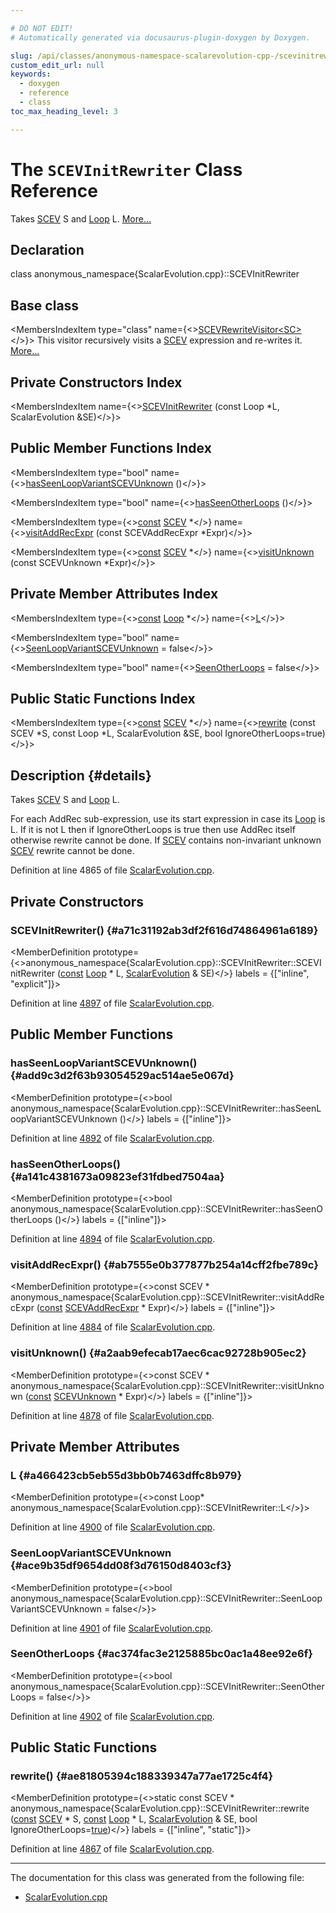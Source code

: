 ```yaml
---

# DO NOT EDIT!
# Automatically generated via docusaurus-plugin-doxygen by Doxygen.

slug: /api/classes/anonymous-namespace-scalarevolution-cpp-/scevinitrewriter
custom_edit_url: null
keywords:
  - doxygen
  - reference
  - class
toc_max_heading_level: 3

---
```





# The `SCEVInitRewriter` Class Reference

<DoxygenPage pluginConfig={pluginConfig}>

Takes <a href="/docs/api/classes/llvm/scev">SCEV</a> S and <a href="/docs/api/classes/llvm/loop">Loop</a> L. <a href="#details">More...</a>

## Declaration

<CodeBlock>class anonymous_namespace{ScalarEvolution.cpp}::SCEVInitRewriter</CodeBlock>

## Base class

<MembersIndex>

<MembersIndexItem
  type="class"
  name={<><a href="/docs/api/classes/llvm/scevrewritevisitor">SCEVRewriteVisitor&lt;SC&gt;</a></>}>
This visitor recursively visits a <a href="/docs/api/classes/llvm/scev">SCEV</a> expression and re-writes it. <a href="/docs/api/classes/llvm/scevrewritevisitor/#details">More...</a>
</MembersIndexItem>

</MembersIndex>

## Private Constructors Index

<MembersIndex>

<MembersIndexItem
  name={<><a href="#a71c31192ab3df2f616d74864961a6189">SCEVInitRewriter</a> (const Loop &#42;L, ScalarEvolution &amp;SE)</>}>
</MembersIndexItem>

</MembersIndex>

## Public Member Functions Index

<MembersIndex>

<MembersIndexItem
  type="bool"
  name={<><a href="#add9c3d2f63b93054529ac514ae5e067d">hasSeenLoopVariantSCEVUnknown</a> ()</>}>
</MembersIndexItem>

<MembersIndexItem
  type="bool"
  name={<><a href="#a141c4381673a09823ef31fdbed7504aa">hasSeenOtherLoops</a> ()</>}>
</MembersIndexItem>

<MembersIndexItem
  type={<><a href="/docs/api/files/lib/lib/target/lib/target/aarch64/aarch64promoteconstant-cpp/#a90f8350fecae261c25be85d38b451bff">const</a> <a href="/docs/api/classes/llvm/scev">SCEV</a> &#42;</>}
  name={<><a href="#ab7555e0b377877b254a14cff2fbe789c">visitAddRecExpr</a> (const SCEVAddRecExpr &#42;Expr)</>}>
</MembersIndexItem>

<MembersIndexItem
  type={<><a href="/docs/api/files/lib/lib/target/lib/target/aarch64/aarch64promoteconstant-cpp/#a90f8350fecae261c25be85d38b451bff">const</a> <a href="/docs/api/classes/llvm/scev">SCEV</a> &#42;</>}
  name={<><a href="#a2aab9efecab17aec6cac92728b905ec2">visitUnknown</a> (const SCEVUnknown &#42;Expr)</>}>
</MembersIndexItem>

</MembersIndex>

## Private Member Attributes Index

<MembersIndex>

<MembersIndexItem
  type={<><a href="/docs/api/files/lib/lib/target/lib/target/aarch64/aarch64promoteconstant-cpp/#a90f8350fecae261c25be85d38b451bff">const</a> <a href="/docs/api/classes/llvm/loop">Loop</a> &#42;</>}
  name={<><a href="#a466423cb5eb55d3bb0b7463dffc8b979">L</a></>}>
</MembersIndexItem>

<MembersIndexItem
  type="bool"
  name={<><a href="#ace9b35df9654dd08f3d76150d8403cf3">SeenLoopVariantSCEVUnknown</a> = false</>}>
</MembersIndexItem>

<MembersIndexItem
  type="bool"
  name={<><a href="#ac374fac3e2125885bc0ac1a48ee92e6f">SeenOtherLoops</a> = false</>}>
</MembersIndexItem>

</MembersIndex>

## Public Static Functions Index

<MembersIndex>

<MembersIndexItem
  type={<><a href="/docs/api/files/lib/lib/target/lib/target/aarch64/aarch64promoteconstant-cpp/#a90f8350fecae261c25be85d38b451bff">const</a> <a href="/docs/api/classes/llvm/scev">SCEV</a> &#42;</>}
  name={<><a href="#ae81805394c188339347a77ae1725c4f4">rewrite</a> (const SCEV &#42;S, const Loop &#42;L, ScalarEvolution &amp;SE, bool IgnoreOtherLoops=true)</>}>
</MembersIndexItem>

</MembersIndex>

## Description {#details}

Takes <a href="/docs/api/classes/llvm/scev">SCEV</a> S and <a href="/docs/api/classes/llvm/loop">Loop</a> L.

For each AddRec sub-expression, use its start expression in case its <a href="/docs/api/classes/llvm/loop">Loop</a> is L. If it is not L then if IgnoreOtherLoops is true then use AddRec itself otherwise rewrite cannot be done. If <a href="/docs/api/classes/llvm/scev">SCEV</a> contains non-invariant unknown <a href="/docs/api/classes/llvm/scev">SCEV</a> rewrite cannot be done.

Definition at line 4865 of file <a href="/docs/api/files/lib/lib/analysis/scalarevolution-cpp">ScalarEvolution.cpp</a>.

<SectionDefinition>

## Private Constructors

### SCEVInitRewriter() {#a71c31192ab3df2f616d74864961a6189}

<MemberDefinition
  prototype={<>anonymous&#95;namespace&#123;ScalarEvolution.cpp&#125;::SCEVInitRewriter::SCEVInitRewriter (<a href="/docs/api/files/lib/lib/target/lib/target/aarch64/aarch64promoteconstant-cpp/#a90f8350fecae261c25be85d38b451bff">const</a> <a href="/docs/api/classes/llvm/loop">Loop</a> &#42; L, <a href="/docs/api/classes/llvm/scalarevolution">ScalarEvolution</a> &amp; SE)</>}
  labels = {["inline", "explicit"]}>

Definition at line <a href="/docs/api/files/lib/lib/analysis/scalarevolution-cpp/#l04897">4897</a> of file <a href="/docs/api/files/lib/lib/analysis/scalarevolution-cpp">ScalarEvolution.cpp</a>.
</MemberDefinition>

</SectionDefinition>

<SectionDefinition>

## Public Member Functions

### hasSeenLoopVariantSCEVUnknown() {#add9c3d2f63b93054529ac514ae5e067d}

<MemberDefinition
  prototype={<>bool anonymous&#95;namespace&#123;ScalarEvolution.cpp&#125;::SCEVInitRewriter::hasSeenLoopVariantSCEVUnknown ()</>}
  labels = {["inline"]}>

Definition at line <a href="/docs/api/files/lib/lib/analysis/scalarevolution-cpp/#l04892">4892</a> of file <a href="/docs/api/files/lib/lib/analysis/scalarevolution-cpp">ScalarEvolution.cpp</a>.
</MemberDefinition>

### hasSeenOtherLoops() {#a141c4381673a09823ef31fdbed7504aa}

<MemberDefinition
  prototype={<>bool anonymous&#95;namespace&#123;ScalarEvolution.cpp&#125;::SCEVInitRewriter::hasSeenOtherLoops ()</>}
  labels = {["inline"]}>

Definition at line <a href="/docs/api/files/lib/lib/analysis/scalarevolution-cpp/#l04894">4894</a> of file <a href="/docs/api/files/lib/lib/analysis/scalarevolution-cpp">ScalarEvolution.cpp</a>.
</MemberDefinition>

### visitAddRecExpr() {#ab7555e0b377877b254a14cff2fbe789c}

<MemberDefinition
  prototype={<>const SCEV &#42; anonymous&#95;namespace&#123;ScalarEvolution.cpp&#125;::SCEVInitRewriter::visitAddRecExpr (<a href="/docs/api/files/lib/lib/target/lib/target/aarch64/aarch64promoteconstant-cpp/#a90f8350fecae261c25be85d38b451bff">const</a> <a href="/docs/api/classes/llvm/scevaddrecexpr">SCEVAddRecExpr</a> &#42; Expr)</>}
  labels = {["inline"]}>

Definition at line <a href="/docs/api/files/lib/lib/analysis/scalarevolution-cpp/#l04884">4884</a> of file <a href="/docs/api/files/lib/lib/analysis/scalarevolution-cpp">ScalarEvolution.cpp</a>.
</MemberDefinition>

### visitUnknown() {#a2aab9efecab17aec6cac92728b905ec2}

<MemberDefinition
  prototype={<>const SCEV &#42; anonymous&#95;namespace&#123;ScalarEvolution.cpp&#125;::SCEVInitRewriter::visitUnknown (<a href="/docs/api/files/lib/lib/target/lib/target/aarch64/aarch64promoteconstant-cpp/#a90f8350fecae261c25be85d38b451bff">const</a> <a href="/docs/api/classes/llvm/scevunknown">SCEVUnknown</a> &#42; Expr)</>}
  labels = {["inline"]}>

Definition at line <a href="/docs/api/files/lib/lib/analysis/scalarevolution-cpp/#l04878">4878</a> of file <a href="/docs/api/files/lib/lib/analysis/scalarevolution-cpp">ScalarEvolution.cpp</a>.
</MemberDefinition>

</SectionDefinition>

<SectionDefinition>

## Private Member Attributes

### L {#a466423cb5eb55d3bb0b7463dffc8b979}

<MemberDefinition
  prototype={<>const Loop&#42; anonymous&#95;namespace&#123;ScalarEvolution.cpp&#125;::SCEVInitRewriter::L</>}>

Definition at line <a href="/docs/api/files/lib/lib/analysis/scalarevolution-cpp/#l04900">4900</a> of file <a href="/docs/api/files/lib/lib/analysis/scalarevolution-cpp">ScalarEvolution.cpp</a>.
</MemberDefinition>

### SeenLoopVariantSCEVUnknown {#ace9b35df9654dd08f3d76150d8403cf3}

<MemberDefinition
  prototype={<>bool anonymous&#95;namespace&#123;ScalarEvolution.cpp&#125;::SCEVInitRewriter::SeenLoopVariantSCEVUnknown = false</>}>

Definition at line <a href="/docs/api/files/lib/lib/analysis/scalarevolution-cpp/#l04901">4901</a> of file <a href="/docs/api/files/lib/lib/analysis/scalarevolution-cpp">ScalarEvolution.cpp</a>.
</MemberDefinition>

### SeenOtherLoops {#ac374fac3e2125885bc0ac1a48ee92e6f}

<MemberDefinition
  prototype={<>bool anonymous&#95;namespace&#123;ScalarEvolution.cpp&#125;::SCEVInitRewriter::SeenOtherLoops = false</>}>

Definition at line <a href="/docs/api/files/lib/lib/analysis/scalarevolution-cpp/#l04902">4902</a> of file <a href="/docs/api/files/lib/lib/analysis/scalarevolution-cpp">ScalarEvolution.cpp</a>.
</MemberDefinition>

</SectionDefinition>

<SectionDefinition>

## Public Static Functions

### rewrite() {#ae81805394c188339347a77ae1725c4f4}

<MemberDefinition
  prototype={<>static const SCEV &#42; anonymous&#95;namespace&#123;ScalarEvolution.cpp&#125;::SCEVInitRewriter::rewrite (<a href="/docs/api/files/lib/lib/target/lib/target/aarch64/aarch64promoteconstant-cpp/#a90f8350fecae261c25be85d38b451bff">const</a> <a href="/docs/api/classes/llvm/scev">SCEV</a> &#42; S, <a href="/docs/api/files/lib/lib/target/lib/target/aarch64/aarch64promoteconstant-cpp/#a90f8350fecae261c25be85d38b451bff">const</a> <a href="/docs/api/classes/llvm/loop">Loop</a> &#42; L, <a href="/docs/api/classes/llvm/scalarevolution">ScalarEvolution</a> &amp; SE, bool IgnoreOtherLoops=<a href="/docs/api/files/lib/lib/analysis/basicaliasanalysis-cpp/#af6d5cafbdfc5313e65d990120021a3ec">true</a>)</>}
  labels = {["inline", "static"]}>

Definition at line <a href="/docs/api/files/lib/lib/analysis/scalarevolution-cpp/#l04867">4867</a> of file <a href="/docs/api/files/lib/lib/analysis/scalarevolution-cpp">ScalarEvolution.cpp</a>.
</MemberDefinition>

</SectionDefinition>

<hr/>

The documentation for this class was generated from the following file:

<ul>
<li><a href="/docs/api/files/lib/lib/analysis/scalarevolution-cpp">ScalarEvolution.cpp</a></li>
</ul>

</DoxygenPage>

